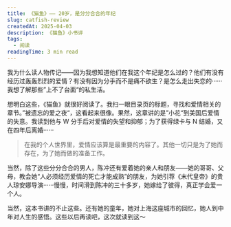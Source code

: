 ```yaml
---
title: 《猫鱼》—— 20岁，是分分合合的年纪
slug: catfish-review
createdAt: 2025-04-03
description: 《猫鱼》小书评
tags:
  - 阅读
readingTime: 3 min read
---
```


我为什么读人物传记——因为我想知道他们在我这个年纪是怎么过的？他们有没有经历过轰轰烈烈的爱情？有没有因为分手而不是痛不欲生？是怎么走出失恋的······我想了解那些”上不了台面“的私生活。

想明白这些，《猫鱼》就很好阅读了。我扫一眼目录页的标题，寻找和爱情相关的章节。”被遗忘的爱之夜“，这看起来很像。果然，这章讲的是”小花“到美国后爱情的失意。我读到他与 W 分手后对爱情的失望和抑郁；为了获得绿卡与 N 结婚，又在四年后离婚······

> 在我的个人世界里，爱情应该算是最重要的内容了。其他一切只是为了她而存在，为了她而做的准备工作。

当然，除了这些分分合合的男人，陈冲还有爱着她的亲人和朋友——她的哥哥、父母，教会她“人必须经历爱情的死亡才能成熟”的朋友，为她引荐《末代皇帝》的贵人琼安娜导演······慢慢，时间滑到陈冲的三十多岁，她嫁给了彼得，真正学会爱一个人。

当然，这本书讲的不止这些。还有她的童年，她对上海这座城市的回忆，她人到中年对人生的感悟。这些以后再读吧，这次就读到这～
